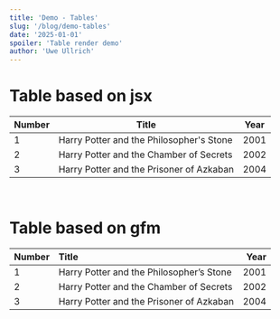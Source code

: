 ```yaml
---
title: 'Demo - Tables'
slug: '/blog/demo-tables'
date: '2025-01-01'
spoiler: 'Table render demo'
author: 'Uwe Ullrich'
---
```


# Table based on jsx

<table>
  <thead>
    <tr>
      <th>Number</th>
      <th>Title</th>
      <th>Year</th>
    </tr>
  </thead>
  <tbody>
    <tr>
      <td>1</td>
      <td>Harry Potter and the Philosopher's Stone</td>
      <td>2001</td>
    </tr>
    <tr>
      <td>2</td>
      <td>Harry Potter and the Chamber of Secrets</td>
      <td>2002</td>
    </tr>
    <tr>
      <td>3</td>
      <td>Harry Potter and the Prisoner of Azkaban</td>
      <td>2004</td>
    </tr>
  </tbody>
</table>

<br />

# Table based on gfm

| Number | Title                                    | Year |
| :----- | :--------------------------------------- | ---: |
| 1      | Harry Potter and the Philosopher’s Stone | 2001 |
| 2      | Harry Potter and the Chamber of Secrets  | 2002 |
| 3      | Harry Potter and the Prisoner of Azkaban | 2004 |
